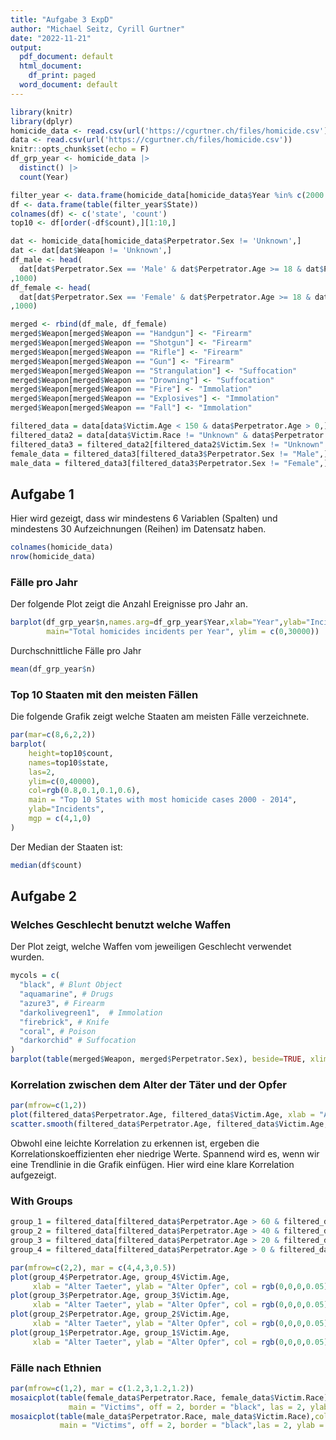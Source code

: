 ```yaml
---
title: "Aufgabe 3 ExpD"
author: "Michael Seitz, Cyrill Gurtner"
date: "2022-11-21"
output:
  pdf_document: default
  html_document:
    df_print: paged
  word_document: default
---
```


```r
library(knitr)
library(dplyr)
homicide_data <- read.csv(url('https://cgurtner.ch/files/homicide.csv'))
data <- read.csv(url('https://cgurtner.ch/files/homicide.csv'))
knitr::opts_chunk$set(echo = F)
df_grp_year <- homicide_data |>
  distinct() |>
  count(Year)

filter_year <- data.frame(homicide_data[homicide_data$Year %in% c(2000:2014),])
df <- data.frame(table(filter_year$State))
colnames(df) <- c('state', 'count')
top10 <- df[order(-df$count),][1:10,]

dat <- homicide_data[homicide_data$Perpetrator.Sex != 'Unknown',]
dat <- dat[dat$Weapon != 'Unknown',]
df_male <- head(
  dat[dat$Perpetrator.Sex == 'Male' & dat$Perpetrator.Age >= 18 & dat$Perpetrator.Age <= 60,]
,1000)
df_female <- head(
  dat[dat$Perpetrator.Sex == 'Female' & dat$Perpetrator.Age >= 18 & dat$Perpetrator.Age <= 60,]
,1000)

merged <- rbind(df_male, df_female)
merged$Weapon[merged$Weapon == "Handgun"] <- "Firearm"
merged$Weapon[merged$Weapon == "Shotgun"] <- "Firearm"
merged$Weapon[merged$Weapon == "Rifle"] <- "Firearm"
merged$Weapon[merged$Weapon == "Gun"] <- "Firearm"
merged$Weapon[merged$Weapon == "Strangulation"] <- "Suffocation"
merged$Weapon[merged$Weapon == "Drowning"] <- "Suffocation"
merged$Weapon[merged$Weapon == "Fire"] <- "Immolation"
merged$Weapon[merged$Weapon == "Explosives"] <- "Immolation"
merged$Weapon[merged$Weapon == "Fall"] <- "Immolation"

filtered_data = data[data$Victim.Age < 150 & data$Perpetrator.Age > 0,]
filtered_data2 = data[data$Victim.Race != "Unknown" & data$Perpetrator.Race != "Unknown",]
filtered_data3 = filtered_data2[filtered_data2$Victim.Sex != "Unknown" & filtered_data2$Perpetrator.Sex != "Unknown",]
female_data = filtered_data3[filtered_data3$Perpetrator.Sex != "Male",]
male_data = filtered_data3[filtered_data3$Perpetrator.Sex != "Female",]
```

## Aufgabe 1  

Hier wird gezeigt, dass wir mindestens 6 Variablen (Spalten) und mindestens 30 Aufzeichnungen (Reihen) im Datensatz haben.

```r
colnames(homicide_data)
nrow(homicide_data)
```
\newpage
### Fälle pro Jahr 
Der folgende Plot zeigt die Anzahl Ereignisse pro Jahr an.

```r
barplot(df_grp_year$n,names.arg=df_grp_year$Year,xlab="Year",ylab="Incidents",col="blue",
        main="Total homicides incidents per Year", ylim = c(0,30000))
```

Durchschnittliche Fälle pro Jahr

```r
mean(df_grp_year$n)
```
\newpage
### Top 10 Staaten mit den meisten Fällen  
Die folgende Grafik zeigt welche Staaten am meisten Fälle verzeichnete.

```r
par(mar=c(8,6,2,2))
barplot(
    height=top10$count, 
    names=top10$state, 
    las=2, 
    ylim=c(0,40000),
    col=rgb(0.8,0.1,0.1,0.6),
    main = "Top 10 States with most homicide cases 2000 - 2014",
    ylab="Incidents",
    mgp = c(4,1,0)
)
```

Der Median der Staaten ist:
```r
median(df$count)
```
\newpage
## Aufgabe 2  

### Welches Geschlecht benutzt welche Waffen  
Der Plot zeigt, welche Waffen vom jeweiligen Geschlecht verwendet wurden.

```r
mycols = c(
  "black", # Blunt Object
  "aquamarine", # Drugs
  "azure3", # Firearm
  "darkolivegreen1",  # Immolation
  "firebrick", # Knife
  "coral", # Poison
  "darkorchid" # Suffocation
)
barplot(table(merged$Weapon, merged$Perpetrator.Sex), beside=TRUE, xlim=c(0,20),col=mycols,legend=TRUE)
```
\newpage
### Korrelation zwischen dem Alter der Täter und der Opfer  
```r
par(mfrow=c(1,2))
plot(filtered_data$Perpetrator.Age, filtered_data$Victim.Age, xlab = "Alter Täter", ylab = "Alter Opfer", col = rgb(0,0,0,0.05), pch = 16)
scatter.smooth(filtered_data$Perpetrator.Age, filtered_data$Victim.Age, xlab = "Alter Täter", ylab = "Alter Opfer",col="red")
```
Obwohl eine leichte Korrelation zu erkennen ist, ergeben die Korrelationskoeffizienten eher niedrige Werte. Spannend wird es, wenn wir eine Trendlinie in die Grafik einfügen. Hier wird eine klare Korrelation aufgezeigt.  

### With Groups  
```r
group_1 = filtered_data[filtered_data$Perpetrator.Age > 60 & filtered_data$Perpetrator.Age < 99,]
group_2 = filtered_data[filtered_data$Perpetrator.Age > 40 & filtered_data$Perpetrator.Age < 60,]
group_3 = filtered_data[filtered_data$Perpetrator.Age > 20 & filtered_data$Perpetrator.Age < 40,]
group_4 = filtered_data[filtered_data$Perpetrator.Age > 0 & filtered_data$Perpetrator.Age < 20,]

par(mfrow=c(2,2), mar = c(4,4,3,0.5))
plot(group_4$Perpetrator.Age, group_4$Victim.Age, 
     xlab = "Alter Taeter", ylab = "Alter Opfer", col = rgb(0,0,0,0.05), pch = 16)
plot(group_3$Perpetrator.Age, group_3$Victim.Age, 
     xlab = "Alter Taeter", ylab = "Alter Opfer", col = rgb(0,0,0,0.05), pch = 16)
plot(group_2$Perpetrator.Age, group_2$Victim.Age, 
     xlab = "Alter Taeter", ylab = "Alter Opfer", col = rgb(0,0,0,0.05), pch = 16)
plot(group_1$Perpetrator.Age, group_1$Victim.Age, 
     xlab = "Alter Taeter", ylab = "Alter Opfer", col = rgb(0,0,0,0.05), pch = 16)
```
### Fälle nach Ethnien
```r
par(mfrow=c(1,2), mar = c(1.2,3,1.2,1.2))
mosaicplot(table(female_data$Perpetrator.Race, female_data$Victim.Race),col = c("yellow","green","red","grey"),
             main = "Victims", off = 2, border = "black", las = 2, ylab = "Female Perpetrators")
mosaicplot(table(male_data$Perpetrator.Race, male_data$Victim.Race),col = c("yellow","green","red","grey"),
           main = "Victims", off = 2, border = "black",las = 2, ylab = "Male Perpetrators")
```